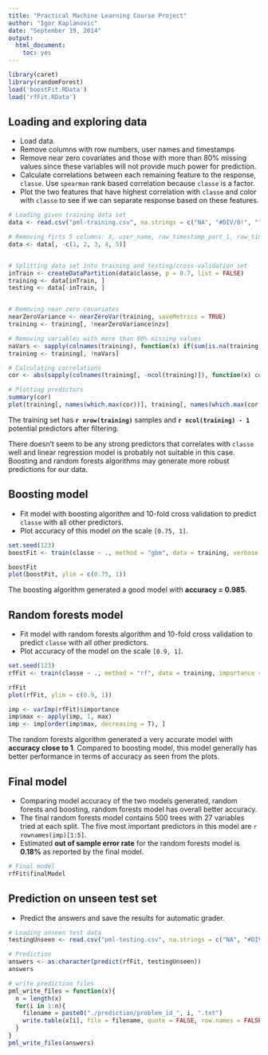 ```yaml
---
title: "Practical Machine Learning Course Project"
author: "Igor Kaplanovic"
date: "September 19, 2014"
output:
  html_document:
    toc: yes
---
```


```r
library(caret)
library(randomForest)
load('boostFit.RData')
load('rfFit.RData')
```

## Loading and exploring data 
* Load data.
* Remove columns with row numbers, user names and timestamps
* Remove near zero covariates and those with more than 80% missing values since these variables will not provide much power for prediction.       
* Calculate correlations between each remaining feature to the response, `classe`. Use `spearman` rank based correlation because `classe` is a factor.                 
* Plot the two features that have highest correlation with `classe` and color with `classe` to see if we can separate response based on these features.            

```r
# Loading given training data set
data <- read.csv("pml-training.csv", na.strings = c("NA", "#DIV/0!", ""))

# Removing firts 5 columns: X, user_name, raw_timestamp_part_1, raw_timestamp_part_2, cvtd_timestamp
data <- data[, -c(1, 2, 3, 4, 5)]


# Splitting data set into training and testing/cross-validation set
inTrain <- createDataPartition(data$classe, p = 0.7, list = FALSE)
training <- data[inTrain, ]
testing <- data[-inTrain, ]


# Removing near zero covariates
nearZeroVariance <- nearZeroVar(training, saveMetrics = TRUE)
training <- training[, !nearZeroVariance$nzv]

# Removing variables with more than 80% missing values
naVars <- sapply(colnames(training), function(x) if(sum(is.na(training[, x])) > 0.8*nrow(training)){return(T)}else{return(F)})
training <- training[, !naVars]

# Calculating correlations
cor <- abs(sapply(colnames(training[, -ncol(training)]), function(x) cor(as.numeric(training[, x]), as.numeric(training$classe), method = "spearman")))
```

```r
# Plotting predictors 
summary(cor)
plot(training[, names(which.max(cor))], training[, names(which.max(cor[-which.max(cor)]))], col = training$classe, pch = 19, cex = 0.1, xlab = names(which.max(cor)), ylab = names(which.max(cor[-which.max(cor)])))
```

The training set has __`r nrow(training)`__ samples and __`r ncol(training) - 1`__ potential predictors after filtering.          

There doesn't seem to be any strong predictors that correlates with `classe` well and linear regression model is probably not suitable in this case. Boosting and random forests algorithms may generate more robust predictions for our data.         



## Boosting model
* Fit model with boosting algorithm and 10-fold cross validation to predict `classe` with all other predictors.    
* Plot accuracy of this model on the scale `[0.75, 1]`.        

```r
set.seed(123)
boostFit <- train(classe ~ ., method = "gbm", data = training, verbose = FALSE, trControl = trainControl(method = "cv", number = 10))
```
```r
boostFit
plot(boostFit, ylim = c(0.75, 1))
```

The boosting algorithm generated a good model with __accuracy = 0.985__. 



## Random forests model   
* Fit model with random forests algorithm and 10-fold cross validation to predict `classe` with all other predictors.    
* Plot accuracy of the model on the scale `[0.9, 1]`.            

```r
set.seed(123)
rfFit <- train(classe ~ ., method = "rf", data = training, importance = TRUE, trControl = trainControl(method = "cv", number = 10))
```
```r
rfFit
plot(rfFit, ylim = c(0.9, 1))
```
```r
imp <- varImp(rfFit)$importance
imp$max <- apply(imp, 1, max)
imp <- imp[order(imp$max, decreasing = T), ]
```

The random forests algorithm generated a very accurate model with __accuracy close to 1__. Compared to boosting model, this model generally has better performance in terms of accuracy as seen from the plots.                     

## Final model   
* Comparing model accuracy of the two models generated, random forests and boosting, random forests model has overall better accuracy.
* The final random forests model contains 500 trees with 27 variables tried at each split. The five most important predictors in this model are `r rownames(imp)[1:5]`.
* Estimated __out of sample error rate__ for the random forests model is __0.18%__ as reported by the final model.

```r
# Final model
rfFit$finalModel
```


## Prediction on unseen test set
* Predict the answers and save the results for automatic grader.     

```r
# Loading unseen test data
testingUnseen <- read.csv("pml-testing.csv", na.strings = c("NA", "#DIV/0!", ""))

# Prediction
answers <- as.character(predict(rfFit, testingUnseen))
answers
```
```r
# write prediction files
pml_write_files = function(x){
  n = length(x)
  for(i in 1:n){
    filename = paste0("./prediction/problem_id_", i, ".txt")
    write.table(x[i], file = filename, quote = FALSE, row.names = FALSE, col.names = FALSE)
  }
}
pml_write_files(answers)
```
